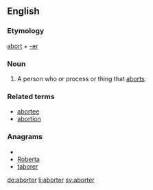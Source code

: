 ==English==
===Etymology===
[[abort]] + [[-er]]
===Noun===
{{en-noun}}
# A person who or process or thing that [[aborts]].

===Related terms===
* [[abortee]]
* [[abortion]]

===Anagrams===
* {{alphagram|abeorrt}}
* [[Roberta#English|Roberta]]
* [[taborer#English|taborer]]


[[de:aborter]]
[[li:aborter]]
[[sv:aborter]]